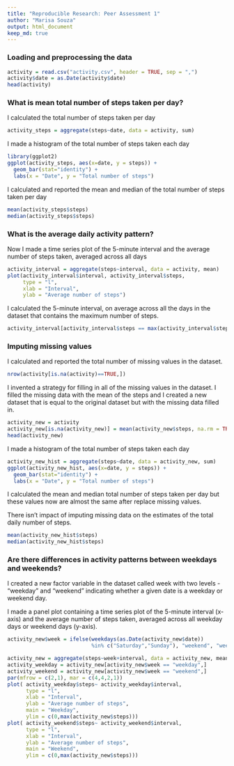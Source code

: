 ```yaml
---
title: "Reproducible Research: Peer Assessment 1"
author: "Marisa Souza"
output: html_document
keep_md: true
---
```


### Loading and preprocessing the data
```r
activity = read.csv("activity.csv", header = TRUE, sep = ",")
activity$date = as.Date(activity$date)
head(activity)
```

### What is mean total number of steps taken per day?
I calculated the total number of steps taken per day
```r
activity_steps = aggregate(steps~date, data = activity, sum)
```

I made a histogram of the total number of steps taken each day
```r
library(ggplot2)
ggplot(activity_steps, aes(x=date, y = steps)) + 
  geom_bar(stat="identity") + 
  labs(x = "Date", y = "Total number of steps")
```

I calculated and reported the mean and median of the total number of steps taken per day
```r
mean(activity_steps$steps)
median(activity_steps$steps)
```

### What is the average daily activity pattern?

Now I made a time series plot of the 5-minute interval and the average number of steps taken, averaged across all days

```r
activity_interval = aggregate(steps~interval, data = activity, mean)
plot(activity_interval$interval, activity_interval$steps, 
     type = "l", 
     xlab = "Interval", 
     ylab = "Average number of steps")
```

I calculated the 5-minute interval, on average across all the days in the dataset that contains the maximum number of steps.

```r
activity_interval[activity_interval$steps == max(activity_interval$steps),]$interval
```

### Imputing missing values

I calculated and reported the total number of missing values in the dataset.
```r
nrow(activity[is.na(activity)==TRUE,])
```

I invented a strategy for filling in all of the missing values in the dataset. I filled the missing data with the mean of the steps and I created a new dataset that is equal to the original dataset but with the missing data filled in.
```r
activity_new = activity
activity_new[is.na(activity_new)] = mean(activity_new$steps, na.rm = TRUE)
head(activity_new)
```

I made a histogram of the total number of steps taken each day 
```r
activity_new_hist = aggregate(steps~date, data = activity_new, sum)
ggplot(activity_new_hist, aes(x=date, y = steps)) + 
  geom_bar(stat="identity") + 
  labs(x = "Date", y = "Total number of steps")
```

I calculated the mean and median total number of steps taken per day but these values now are almost the same after replace missing values.

There isn't impact of imputing missing data on the estimates of the total daily number of steps.

```r
mean(activity_new_hist$steps)
median(activity_new_hist$steps)
```

### Are there differences in activity patterns between weekdays and weekends?

I created a new factor variable in the dataset called week with two levels - "weekday" and "weekend" indicating whether a given date is a weekday or weekend day.

I made a panel plot containing a time series plot of the 5-minute interval (x-axis) and the average number of steps taken, averaged across all weekday days or weekend days (y-axis).

```r

activity_new$week = ifelse(weekdays(as.Date(activity_new$date)) 
                           %in% c("Saturday","Sunday"), "weekend", "weekday")

activity_new = aggregate(steps~week+interval, data = activity_new, mean)
activity_weekday = activity_new[activity_new$week == "weekday",]
activity_weekend = activity_new[activity_new$week == "weekend",]
par(mfrow = c(2,1), mar = c(4,4,2,1))
plot( activity_weekday$steps~ activity_weekday$interval, 
      type = "l", 
      xlab = "Interval", 
      ylab = "Average number of steps", 
      main = "Weekday", 
      ylim = c(0,max(activity_new$steps)))
plot( activity_weekend$steps~ activity_weekend$interval, 
      type = "l", 
      xlab = "Interval", 
      ylab = "Average number of steps",
      main = "Weekend", 
      ylim = c(0,max(activity_new$steps)))
```